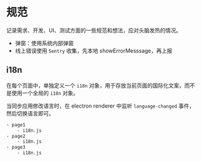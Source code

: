 # 规范

记录需求、开发、UI、测试方面的一些规范和想法，应对头脑发热的情况。

- 弹窗：使用系统内部弹窗
- 线上错误使用 `Sentry` 收集，先本地 showErrorMesssage，再上报

## i18n

在每个页面中，单独定义一个 `i18n` 对象，用于存放当前页面的国际化文案，而不是使用一个全局的 `i18n` 对象。

当同步应用修改语言时，在 electron renderer 中监听 `language-changed` 事件，然后切换语言即可。

```sh
- page1
    - i18n.js
- page2
    - i18n.js
- page3
    - i18n.js
```
